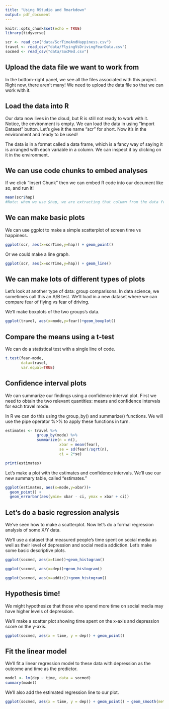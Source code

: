 ```yaml
---
title: "Using RStudio and Rmarkdown"
output: pdf_document
---
```


```r
knitr::opts_chunk$set(echo = TRUE)
library(tidyverse)

scr <- read_csv("data/ScrTimeAndHappiness.csv")
travel <- read_csv("data/FlyingVsDrivingFearData.csv")
socmed <- read_csv("data/SocMed.csv")
```

## Upload the data file we want to work from
In the bottom-right panel, we see all the files associated with this project. Right now, there aren't many! We need to upload the data file so that we can work with it.

## Load the data into R
Our data now lives in the cloud, but R is still not ready to work with it. Notice, the environment is empty. We can load the data in using "Import Dataset" button. Let's give it the name "scr" for short. Now it's in the environment and ready to be used!

The data is in a format called a data frame, which is a fancy way of saying it is arranged with each variable in a column. We can inspect it by clicking on it in the environment.

## We can use code chunks to embed analyses
If we click "Insert Chunk" then we can embed R code into our document like so, and run it!

```r
mean(scr$hap) 
#Note: when we use $hap, we are extracting that column from the data frame!
```
## We can make basic plots
We can use ggplot to make a simple scatterplot of screen time vs happiness. 

```r
ggplot(scr, aes(x=scrTime,y=hap)) + geom_point()
```

Or we could make a line graph.

```r
ggplot(scr, aes(x=scrTime,y=hap)) + geom_line()
```



## We can make lots of different types of plots
Let's look at another type of data: group comparisons. In data science, we sometimes call this an A/B test. We'll load in a new dataset where we can compare fear of flying vs fear of driving.

We'll make boxplots of the two groups's data.

```r
ggplot(travel, aes(x=mode,y=fear))+geom_boxplot() 
```

## Compare the means using a t-test
We can do a statistical test with a single line of code.

```r
t.test(fear~mode, 
       data=travel, 
       var.equal=TRUE)
```

## Confidence interval plots
We can summarize our findings using a confidence interval plot. First we need to obtain the two relevant quantities: means and confidence intervals for each travel mode.

In R we can do this using the group_by() and summarize() functions. We will use the pipe operator %>% to apply these functions in turn.

```r
estimates <- travel %>% 
              group_by(mode) %>% 
              summarize(n = n(), 
                        xbar = mean(fear), 
                        se = sd(fear)/sqrt(n),
                        ci = 2*se)

print(estimates)
```

Let's make a plot with the estimates and confidence intervals. We'll use our new summary table, called "estimates."

```r
ggplot(estimates, aes(x=mode,y=xbar))+
  geom_point() + 
  geom_errorbar(aes(ymin= xbar - ci, ymax = xbar + ci))
```

## Let's do a basic regression analysis 
We've seen how to make a scatterplot. Now let's do a formal regression analysis of some X/Y data.

We'll use a dataset that measured people's time spent on social media as well as their level of depression and social media addiction. Let's make some basic descriptive plots.

```r
ggplot(socmed, aes(x=time))+geom_histogram()

ggplot(socmed, aes(x=dep))+geom_histogram()

ggplot(socmed, aes(x=addic))+geom_histogram()


```


## Hypothesis time!

We might hypothesize that those who spend more time on social media may have higher levels of depression.

We'll make a scatter plot showing time spent on the x-axis and depression score on the y-axis.

```r
ggplot(socmed, aes(x = time, y = dep)) + geom_point()
```

## Fit the linear model
We'll fit a linear regression model to these data with depression as the outcome and time as the predictor.

```r
model <- lm(dep ~ time, data = socmed)
summary(model)
```

We'll also add the estimated regression line to our plot. 

```r
ggplot(socmed, aes(x = time, y = dep)) + geom_point() + geom_smooth(method="lm")
```

